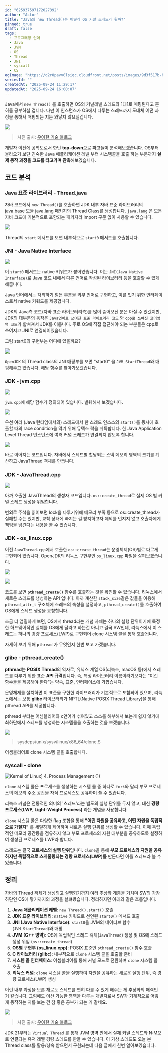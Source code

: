 ```yaml
---
id: "625937597172027392"
author: "Astor"
title: "Java의 new Thread()는 어떻게 OS 커널 스레드가 될까?"
pinned: true
draft: false
tags:
  - 프로그래밍 언어
  - Java
  - JVM
  - OS
  - Thread
  - JNI
  - syscall
  - CS
ogImage: "https://d2r0pavv0lsiqc.cloudfront.net/posts/images/9d3f517b-b4c3-4a91-a04d-048f749777e8.webp"
seriesId: ""
createdAt: "2025-09-24 11:29:17"
updatedAt: "2025-09-24 16:00:07"
---
```


Java에서 `new Thread()` 를 호출하면 OS의 커널레벨 스레드와 1대1로 매핑된다고 흔히들 공부하실 겁니다. 다만 이 인스턴스가 OS에서 다루는 스레드까지 도대체 어떤 과정을 통해서 매핑되는 지는 와닿지 않으실겁니다.

![](https://d2r0pavv0lsiqc.cloudfront.net/projects/images/96eefee4-e375-47ec-872c-53f355115a68.webp)

> 사진 출처: [우아한 기술 블로그](https://techblog.woowahan.com/15398/)

개발자 이전에 공학도로서 한번 **top-down**으로 파고들며 분석해보겠습니다. OS부터 올라오기 보단 친숙한 Java 애플리케이션 레벨 부터 시스템콜을 호출 하는 부분까지 **실제 동작 과정을 코드를 타고가며 관측**해보겠습니다.

## 코드 분석

### Java 표준 라이브러리 - Thread.java

자바 코드에서 `new Thread()`를 호출하면 JDK 내부 자바 표준 라이브러리의 java.base 모듈 java.lang 패키지의 Thread Class를 생성합니다. `java.lang` 은 모든 자바 코드에 기본적으로 포함되는 패키지라 import 구문 없이 사용할 수 있습니다.

![](https://d2r0pavv0lsiqc.cloudfront.net/projects/images/8133af8b-2b24-44a9-9490-98d2e579338a.webp)

Thread의 `start` 메서드를 보면 내부적으로 `start0` 메서드를 호출합니다.&#x20;

### JNI - Java Native Interface

![](https://d2r0pavv0lsiqc.cloudfront.net/projects/images/6c2be356-7192-4a14-8397-fbefd846db23.webp)

이 `start0` 메서드는 native 키워드가 붙어있습니다. 이는 `JNI(Java Native Interface)`로 Java 코드 내에서 다른 언어로 작성된 라이브러리 등을 호출할 수 있게 해줍니다.&#x20;

Java 언어에서는 처리하기 힘든 부분을 외부 언어로 구현하고, 이를 잇기 위한 인터페이스로서 native 키워드를 제공합니다.

JDK의 Java측 코드(자바 표준 라이브러리측)를 많이 뜯어보신 분은 아실 수 있겠지만, JDK의 대부분의 동작은 `Java언어로 쓰여진 표준 라이브러리 코드` 와 `cpp로 쓰여진 코어영역 코드`가 합쳐져서 JDK를 이룹니다. 주로 OS에 직접 접근해야 되는 부분들은 cpp로 쓰여지고 JNI로 연결되어있습니다.

그럼 start0의 구현부는 어디에 있을까요?

![](https://d2r0pavv0lsiqc.cloudfront.net/projects/images/3e506ff3-2d1b-4fb9-aeca-1cc2684c76bd.webp)

`OpenJDK` 의 Thread class의 JNI 매핑부를 보면  "start0" 을 `JVM_StartThread`와 매핑해주고 있습니다. 해당 함수를 찾아가보겠습니다.

### JDK - jvm.cpp

![](https://d2r0pavv0lsiqc.cloudfront.net/projects/images/40e6e8b1-e381-4cdf-8bb3-051a975efdb8.webp)

`jvm.cpp`에 해당 함수가 정의되어 있습니다. 발췌해서 보겠습니다.

![](https://d2r0pavv0lsiqc.cloudfront.net/projects/images/af387d89-f601-479c-a156-329135e07108.webp)

우선 여러 (Java 런타임에서의) 스레드에서 한 스레드 인스스의 `start()`를 동시에 호출할 때의 race condition을 막기 위해 뮤텍스 락을 취득합니다. 한 Java Application Level Thread 인스턴스에 여러 커널 스레드가 연결되지 않도록 합니다.

![](https://d2r0pavv0lsiqc.cloudfront.net/projects/images/ba7e549b-b8ec-45b8-860f-30ca08b7191c.webp)

바로 이어지는 코드입니다. 자바에서 스레드별 할당되는 스택 메모리 영역의 크기를 계산하고 JavaThread 객체를 만듭니다.

### JDK - JavaThread.cpp

![](https://d2r0pavv0lsiqc.cloudfront.net/projects/images/359e7e18-7418-480f-bb70-01b6824ecd3a.webp)

아까 호출한 JavaThread의 생성자 코드입니다. `os::create_thread`로 실제 OS 별 커널 스레드 생성을 위임합니다.

번외로 주석을 읽어보면 lock을 다루기위해 메모리 부족 등으로 os::create\_thread가 실패할 수는 있지만, 교착 상태에 빠지는 걸 방지하고자 예외를 던지지 않고 호출자에게 책임을 넘긴다는 내용을 볼 수 있습니다.

### JDK - os\_linux.cpp

이전 `JavaThread.cpp`에서 호출한 `os::create_thread`는 운영체제(OS)별로 다르게 구현되어 있습니다. OpenJDK의 리눅스 구현부인 `os_linux.cpp` 파일을 살펴보겠습니다.

![](https://d2r0pavv0lsiqc.cloudfront.net/projects/images/f4b7f991-b4fb-4674-9fd4-4658f340a866.webp)

![](https://d2r0pavv0lsiqc.cloudfront.net/projects/images/f1fa0222-e3e9-415a-9604-012987735e46.webp)

코드를 보면 **`pthread_create()`** 함수를 호출하는 것을 확인할 수 있습니다. 리눅스에서 새로운 스레드를 생성하는 API 입니다. 아까 계산한 `stack_size`같은 값들을 이용해 `pthread_attr_t` 구조체에 스레드의 속성을 설정하고, `pthread_create()`를 호출하여 OS에게 스레드 생성을 요청합니다.

조금 더 엄밀하게 보면, OS에서 thread라는 개념 자체는 하나의 실행 단위이기에 특정한 하드웨어적인 실체를 OS에게 달라고 하는건 아니고 결국 SW인데, 리눅스에서 이 스레드는 하나의 경량 프로세스(LWP)로 구현되어 clone 시스템 콜을 통해 호출됩니다.

자세히 보기 위해 `pthread` 가 무엇인지 한번 보고 가겠습니다.

### glibc - pthread\_create()

**pthread**는 **POSIX Thread**의 약자로, 유닉스 계열 OS(리눅스, macOS 등)에서 스레드를 다루기 위한 표준 **API 규격**입니다. 즉, 특정 라이브러리 이름이라기보다는 "이런 함수들을 제공해야 한다"는 약속, 표준, 인터페이스에 가깝습니다.

운영체제를 설치하면 이 표준을 구현한 라이브러리가 기본적으로 포함되어 있으며, 리눅스에서는 보통 **glibc** 라이브러리가 NPTL(Native POSIX Thread Library)을 통해 pthread API를 제공합니다.

pthread 부터는 어셈블리어와 c언어가 섞여있고 소스를 해부해서 보는게 쉽지 않기에 최하단에서 스레드를 생성하는 시스템콜을 호출하는 것을 보겠습니다.

![](https://d2r0pavv0lsiqc.cloudfront.net/projects/images/a5f99759-02ce-449b-9477-7301e22870d0.webp)

> sysdeps/unix/sysv/linux/x86\_64/clone.S

어셈블리어로 clone 시스템 콜을 호출합니다.

### syscall - clone

![Kernel of Linux\] 4. Process Management (1)](https://blog.kakaocdn.net/dna/bhx2gU/btrl9QQCui6/AAAAAAAAAAAAAAAAAAAAAMcY2_nhCeJVrsWJFNE_M8Ko7q_keJ2tQ7hDnGHHmkxc/img.png?credential=yqXZFxpELC7KVnFOS48ylbz2pIh7yKj8\&expires=1759244399\&allow_ip=\&allow_referer=\&signature=2XMiyz8oMS59FzZErCUH9Hs3%2Fds%3D)

`clone` 시스템 콜은 프로세스를 생성하는 시스템 콜 중 하나로 `fork`와 달리 부모 프로세스의 메모리 주소 공간을 자식 프로세스도 공유하며 쓸 수 있습니다.

리눅스 커널은 전통적인 의미의 '스레드'라는 별도의 실행 단위를 두지 않고, 대신 **경량 프로세스(LWP, Light-Weight Process)** 라는 개념을 사용합니다.

`clone` 시스템 콜은 다양한 flag 조합을 통해 **"어떤 자원을 공유하고, 어떤 자원을 독립적으로 가질지"** 를 세밀하게 제어하며 새로운 실행 단위를 생성할 수 있습니다. 이때 독립적인 메모리 공간등을 점유하지 않고 부모 프로세스의 자원 대부분을 공유하도록 설정하여 생성된 프로세스를 LWP라 합니다.

스레드는 결국 **프로세스의 실행 단위**입니다. `clone`을 통해 **부모 프로세스와 자원을 공유하지만 독립적으로 스케줄링되는 경량 프로세스(LWP)를** 만든다면 이를 스레드라 볼 수 있습니다.

## 정리

자바의 Thread 객체가 생성되고 실행되기까지 여러 추상화 계층을 거치며 SW의 가장 하단인 OS에 닿기까지의 과정을 살펴봤습니다. 정리하자면 아래와 같은 흐름입니다.

1. **Java 애플리케이션 레벨**: `new Thread().start()` 호출
2. **JDK 표준 라이브러리**: `native` 키워드로 선언된 `start0()` 메서드 호출
3. **JNI (Java Native Interface)**: `start0`을 JVM의 네이티브 함수(`JVM_StartThread`)와 매핑
4. **JVM (C++ 영역)**: OS에 독립적인 스레드 객체(`JavaThread`) 생성 및 OS에 스레드 생성 위임 (`os::create_thread`)
5. **OS별 구현부 (os\_linux.cpp)**: POSIX 표준인 `pthread_create()` 함수 호출
6. **C 라이브러리 (glibc)**: 내부적으로 `clone` 시스템 콜을 호출할 준비
7. **시스템 콜 인터페이스**: 어셈블리어를 통해 커널 모드로 전환하며 `clone` 시스템 콜 호출
8. **리눅스 커널**: `clone` 시스템 콜을 실행하여 자원을 공유하는 새로운 실행 단위, 즉 경량 프로세스(LWP) 생성

이런 내부 과정을 모른 채로도 스레드를 편히 다룰 수 있게 해주는 게 추상화의 매력인 거 같습니다. 그럼에도 이산 가능한 영역을 다루는 개발자로서 SW가 기계적으로 어떻게 동작하는 지를 보는 건 참 좋은 공부가 되는 거 같네요.

![](https://d2r0pavv0lsiqc.cloudfront.net/projects/images/f285b344-6e32-46ba-a71e-6a3b52144415.webp)

> 사진 출처: [우아한 기술 블로그](https://techblog.woowahan.com/15398/)

JDK 21부터는 `Virtual Thread` 를 통해 JVM 영역 안에서 실제 커널 스레드와 N\:M으로 연결되는 유저 레벨 경량 스레드를 만들 수 있습니다. 이 가상 스레드도 오늘 본 Thread class를 활용/상속 받으면서 구현되는데 다음 글에서 한번 알아보겠습니다.
